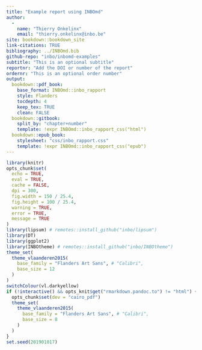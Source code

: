 ```yaml
--- 
title: "Example report using INBOmd"
author: 
  - 
    name: "Thierry Onkelinx"
    email: "thierry.onkelinx@inbo.be"
site: bookdown::bookdown_site
link-citations: TRUE
bibliography: ../INBOmd.bib
github-repo: "inbo/inbomd-examples"
subtitle: "This is an optional subtitle"
reportnr: "Add the DOI or number of the report"
ordernr: "This is an optional order number"
output:
  bookdown::pdf_book:
    base_format: INBOmd::inbo_rapport
    style: Flanders
    tocdepth: 4
    keep_tex: TRUE
    clean: FALSE
  bookdown::gitbook:
    split_by: "chapter+number"
    template: !expr INBOmd::inbo_rapport_css("html")
  bookdown::epub_book:
    stylesheet: "css/inbo_rapport.css"
    template: !expr INBOmd::inbo_rapport_css("epub")
---
```


```r
library(knitr)
opts_chunk$set(
  echo = TRUE, 
  eval = TRUE,
  cache = FALSE,
  dpi = 300,
  fig.width = 150 / 25.4,
  fig.height = 100 / 25.4,
  warning = TRUE,
  error = TRUE,
  message = TRUE
)
library(lipsum) # remotes::install_github("inbo/lipsum")
library(DT)
library(ggplot2)
library(INBOtheme) # remotes::install_github("inbo/INBOtheme")
theme_set(
  theme_vlaanderen2015(
    base_family = "Flanders Art Sans", # "Calibri",
    base_size = 12
  )
)
switchColour(vl.darkyellow)
if (!interactive() && opts_knit$get("rmarkdown.pandoc.to") != "html") {
  opts_chunk$set(dev = "cairo_pdf")
  theme_set(
    theme_vlaanderen2015(
      base_family = "Flanders Art Sans", # "Calibri",
      base_size = 8
    )
  )
}
set.seed(201901017)
```
